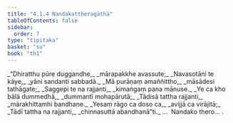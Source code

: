 ```yaml
---
title: "4.1.4 Nandakattheragāthā"
tableOfContents: false
sidebar:
  order: 7
type: "tipitaka"
basket: "su"
book: "th1"
---
```



<DynamicBreadcrumb />

<Division number="279" book="th1" bookNo="19" page="270">

<Paragraph number="518" type="verses" book="th1">
_“Dhiratthu pūre duggandhe,_  
_mārapakkhe avassute;_  
_Navasotāni te kāye,_  
_yāni sandanti sabbadā._  

</Paragraph>

</Division>
<Division number="280" book="th1" bookNo="19" page="270">

<Paragraph number="519" type="verses" book="th1">
_Mā purāṇaṃ amaññittho,_  
_māsādesi tathāgate;_  
_Saggepi te na rajjanti,_  
_kimaṅgaṃ pana mānuse._  

</Paragraph>

</Division>
<Division number="281" book="th1" bookNo="19" page="270">

<Paragraph number="520" type="verses" book="th1">
_Ye ca kho bālā dummedhā,_  
_dummantī mohapārutā;_  
_Tādisā tattha rajjanti,_  
_mārakhittamhi bandhane._  

</Paragraph>

</Division>
<Division number="282" book="th1" bookNo="19" page="270">

<Paragraph number="521" type="verses" book="th1">
_Yesaṃ rāgo ca doso ca,_  
_avijjā ca virājitā;_  
_Tādī tattha na rajjanti,_  
_chinnasuttā abandhanā”ti._  


</Paragraph>
</Division>

<Paragraph number="522" type="center" book="th1">
…  Nandako thero… .
</Paragraph>